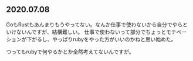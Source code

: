 ## 2020.07.08

GoもRustもあんまりもうやってない。なんか仕事で使わないから自分でやらといけないんですが、結構難しい。
仕事で使わないって部分でちょっとモチベーションが下がるし、やっぱりrubyをやった方がいいのかねと思い始めた。

つってもrubyで何やるかとか全然考えてないんですが。